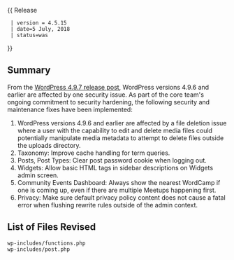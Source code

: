 {{Languages|
{{en|Version_4.5.15}}
{{ja|Version_4.5.15}}
}}
{{ Release
  | version = 4.5.15
  | date=5 July, 2018
  | status=was
}}

== Summary ==
  
From the [https://make.wordpress.org/core/2018/07/05/wordpress-4-9-7/ WordPress 4.9.7 release post], WordPress versions 4.9.6 and earlier are affected by one security issue. As part of the core team's ongoing commitment to security hardening, the following security and maintenance fixes have been implemented:

<ol>
<li>WordPress versions 4.9.6 and earlier are affected by a file deletion issue where a user with the capability to edit and delete media files could potentially manipulate media metadata to attempt to delete files outside the uploads directory.</li>
<li>Taxonomy: Improve cache handling for term queries.</li>
<li>Posts, Post Types: Clear post password cookie when logging out.</li>
<li>Widgets: Allow basic HTML tags in sidebar descriptions on Widgets admin screen.</li>
<li>Community Events Dashboard: Always show the nearest WordCamp if one is coming up, even if there are multiple Meetups happening first.</li>
<li>Privacy: Make sure default privacy policy content does not cause a fatal error when flushing rewrite rules outside of the admin context.</li>
</ol>

== List of Files Revised ==
<pre>
wp-includes/functions.php 
wp-includes/post.php 
</pre>